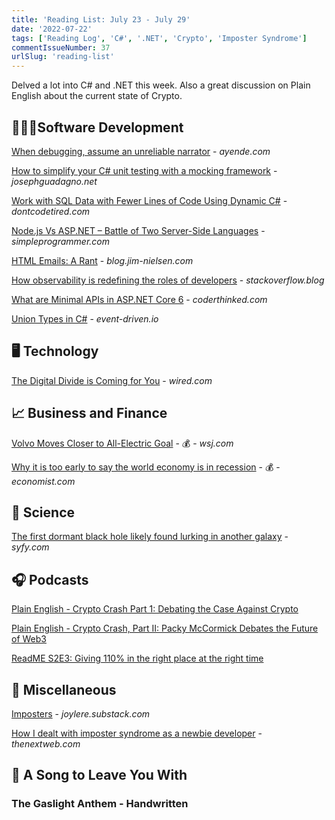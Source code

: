 ```yaml
---
title: 'Reading List: July 23 - July 29'
date: '2022-07-22'
tags: ['Reading Log', 'C#', '.NET', 'Crypto', 'Imposter Syndrome']
commentIssueNumber: 37
urlSlug: 'reading-list'
---
```


Delved a lot into C# and .NET this week. Also a great discussion on Plain English about the current state of Crypto.

## 👨🏼‍💻Software Development

[When debugging, assume an unreliable narrator](https://ayende.com/blog/197793-C/when-debugging-assume-an-unreliable-narrator) - *ayende.com*

[How to simplify your C# unit testing with a mocking framework](https://www.josephguadagno.net/2022/07/19/how-to-simplify-your-c-sharp-unit-testing-with-a-mocking-framework) - *josephguadagno.net*

[Work with SQL Data with Fewer Lines of Code Using Dynamic C#](http://dontcodetired.com/blog/post/Work-with-SQL-Data-with-Fewer-Lines-of-Code-Using-Dynamic-C) - *dontcodetired.com*

[Node.js Vs ASP.NET – Battle of Two Server-Side Languages]('https://simpleprogrammer.com/node-js-vs-asp-net/) - *simpleprogrammer.com*

[HTML Emails: A Rant](https://blog.jim-nielsen.com/2022/html-email-rant/) - *blog.jim-nielsen.com*

[How observability is redefining the roles of developers](https://stackoverflow.blog/2022/07/18/how-observability-is-redefining-the-roles-of-developers/) - *stackoverflow.blog*

[What are Minimal APIs in ASP.NET Core 6](https://coderethinked.com/what-are-minimal-apis-in-asp-net-core-6/) - *coderthinked.com*

[Union Types in C#](https://event-driven.io/en/union_types_in_csharp/) - *event-driven.io*

## 🖥 Technology

[The Digital Divide is Coming for You](https://www.wired.com/story/digital-divide-widening-cost-of-living/) - *wired.com*

## 📈 Business and Finance

[Volvo Moves Closer to All-Electric Goal](https://www.wsj.com/articles/volvo-moves-closer-to-all-electric-goal-11658306271) - 💰 - *wsj.com*

[Why it is too early to say the world economy is in recession](https://www.economist.com/finance-and-economics/2022/07/24/why-it-is-too-early-to-say-the-world-economy-is-in-recession) - 💰 - *economist.com*

## 🔬 Science

[The first dormant black hole likely found lurking in another galaxy](https://www.syfy.com/syfy-wire/bad-astronomy-best-extragalactic-candidate-quiet-black-hole-found) - *syfy.com*

## 🎧 Podcasts

[Plain English - Crypto Crash Part 1: Debating the Case Against Crypto](https://www.theringer.com/2022/7/25/23273614/crypto-crash-part-1-debating-the-case-against-crypto)

[Plain English - Crypto Crash, Part II: Packy McCormick Debates the Future of Web3](https://www.theringer.com/2022/7/26/23278361/crypto-crash-part-ii-packy-mccormick-debates-the-future-of-web3)

[ReadME S2E3: Giving 110% in the right place at the right time](https://github.com/readme/podcast/fred-schott)

## 🎒 Miscellaneous

[Imposters](https://joylere.substack.com/p/imposters) - *joylere.substack.com*

[How I dealt with imposter syndrome as a newbie developer](https://thenextweb.com/news/imposter-syndrome-as-a-developer) - *thenextweb.com*

## 🎵 A Song to Leave You With

### The Gaslight Anthem - Handwritten

<YouTubeEmbed
    id="Lf-rEslupnY"
    title="The Gaslight Anthem - Handwritten"
/>
